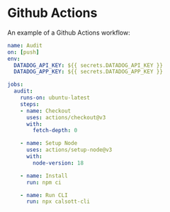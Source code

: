 # Github Actions

An example of a Github Actions workflow:

```yaml
name: Audit
on: [push]
env:
  DATADOG_API_KEY: ${{ secrets.DATADOG_API_KEY }}
  DATADOG_APP_KEY: ${{ secrets.DATADOG_APP_KEY }}

jobs:
  audit:
    runs-on: ubuntu-latest
    steps:
    - name: Checkout
      uses: actions/checkout@v3
      with:
        fetch-depth: 0

    - name: Setup Node
      uses: actions/setup-node@v3
      with:
        node-version: 18

    - name: Install
      run: npm ci

    - name: Run CLI
      run: npx calsott-cli
```